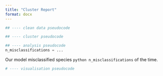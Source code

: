 ```yaml
---
title: "Cluster Report"
format: docx
---
```


```python
## ---- clean data pseudocode

## ---- cluster pseudocode

## ---- analysis pseudocode
n_misclassifications = ...
```

Our model misclassified species `python n_misclassifications` of the time.

```python
# ---- visualisation pseudocode
```




